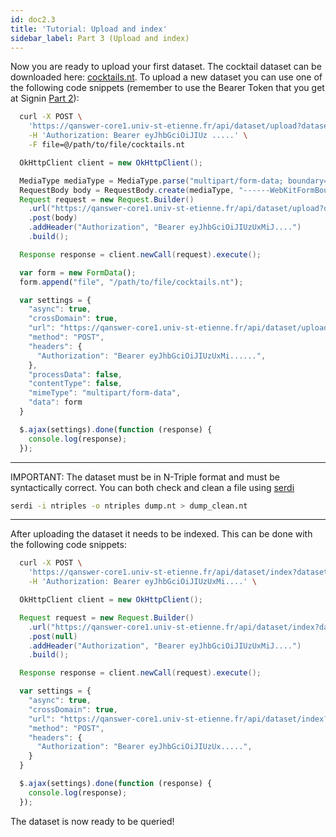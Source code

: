 ```yaml
---
id: doc2.3
title: 'Tutorial: Upload and index'
sidebar_label: Part 3 (Upload and index)
---
```


Now you are ready to upload your first dataset. The cocktail dataset can be downloaded here: [cocktails.nt](/cocktails.nt). To upload a new dataset you can use one of the following code snippets (remember to use the Bearer Token that you get at Signin [Part 2](/docs/doc2.2)):

<Tabs>
<TabItem value='bash' label='cURL' default>

  ```bash
    curl -X POST \
      'https://qanswer-core1.univ-st-etienne.fr/api/dataset/upload?dataset=cocktails' \
      -H 'Authorization: Bearer eyJhbGciOiJIUz .....' \
      -F file=@/path/to/file/cocktails.nt 
  ```

</TabItem>

<TabItem value='java' label='Java'>

  ```java
    OkHttpClient client = new OkHttpClient();

    MediaType mediaType = MediaType.parse("multipart/form-data; boundary=----WebKitFormBoundary7MA4YWxkTrZu0gW");
    RequestBody body = RequestBody.create(mediaType, "------WebKitFormBoundary7MA4YWxkTrZu0gW\r\nContent-Disposition: form-data; name=\"file\"; filename=\"cocktails.nt\"\r\nContent-Type: false\r\n\r\n\r\n------WebKitFormBoundary7MA4YWxkTrZu0gW--");
    Request request = new Request.Builder()
      .url("https://qanswer-core1.univ-st-etienne.fr/api/dataset/upload?dataset=cocktails")
      .post(body)
      .addHeader("Authorization", "Bearer eyJhbGciOiJIUzUxMiJ....")
      .build();

    Response response = client.newCall(request).execute();
  ```

</TabItem>

<TabItem value='js' label='JavaScript'>

  ```js
    var form = new FormData();
    form.append("file", "/path/to/file/cocktails.nt");

    var settings = {
      "async": true,
      "crossDomain": true,
      "url": "https://qanswer-core1.univ-st-etienne.fr/api/dataset/upload?dataset=cocktails",
      "method": "POST",
      "headers": {
        "Authorization": "Bearer eyJhbGciOiJIUzUxMi......",
      },
      "processData": false,
      "contentType": false,
      "mimeType": "multipart/form-data",
      "data": form
    }

    $.ajax(settings).done(function (response) {
      console.log(response);
    });
  ```

</TabItem>
</Tabs>


---
IMPORTANT: The dataset must be in N-Triple format and must be syntactically correct. You can both check and clean a file using [serdi](https://drobilla.net/software/serd)


```bash
serdi -i ntriples -o ntriples dump.nt > dump_clean.nt
```
---



After uploading the dataset it needs to be indexed. This can be done with the following code snippets:



<Tabs>
<TabItem value='bash' label='cURL' default>

  ```bash
    curl -X POST \
      'https://qanswer-core1.univ-st-etienne.fr/api/dataset/index?dataset=cocktails' \
      -H 'Authorization: Bearer eyJhbGciOiJIUzUxMi....' \
  ```

</TabItem>

<TabItem value='java' label='Java'>

  ```java
    OkHttpClient client = new OkHttpClient();

    Request request = new Request.Builder()
      .url("https://qanswer-core1.univ-st-etienne.fr/api/dataset/index?dataset=cocktails")
      .post(null)
      .addHeader("Authorization", "Bearer eyJhbGciOiJIUzUxMiJ....")
      .build();

    Response response = client.newCall(request).execute();
  ```

</TabItem>
<TabItem value='js' label='JavaScript'>

  ```js
    var settings = {
      "async": true,
      "crossDomain": true,
      "url": "https://qanswer-core1.univ-st-etienne.fr/api/dataset/index?dataset=cocktails",
      "method": "POST",
      "headers": {
        "Authorization": "Bearer eyJhbGciOiJIUzUx.....",
      }
    }

    $.ajax(settings).done(function (response) {
      console.log(response);
    });
  ```

</TabItem>
</Tabs>


The dataset is now ready to be queried!
